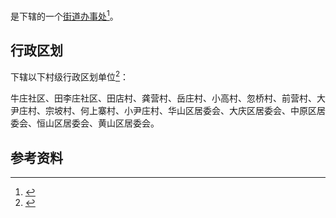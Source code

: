 {{中国乡级行政区|41/13/02/007/000}}

'''{{PAGENAMEBASE}}'''是{{PRC admin/fullname|41/13/02/007/000|3}}下辖的一个[[街道办事处|街道办事处]]<ref>{{PRC admin/ref sgc|{{PRC admin/parent|41/13/02/007/000}}}}</ref>。

== 行政区划 ==
{{PAGENAMEBASE}}下辖以下村级行政区划单位<ref>{{PRC admin/ref sgc|41/13/02/007/000}}</ref>：

牛庄社区、田李庄社区、田店村、龚营村、岳庄村、小高村、忽桥村、前营村、大尹庄村、宗坡村、何上寨村、小尹庄村、华山区居委会、大庆区居委会、中原区居委会、恒山区居委会、黄山区居委会。

== 参考资料 ==
{{reflist}}

{{河南行政区划小作品}}
{{PRC admin/navcat|41/13/02/007/000}}